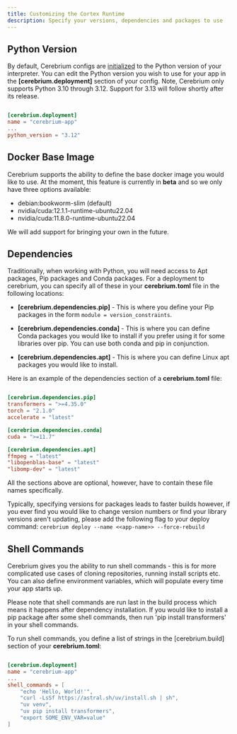 ```yaml
---
title: Customizing the Cortex Runtime
description: Specify your versions, dependencies and packages to use
---
```


## Python Version

By default, Cerebrium configs are [initialized](./initial-setup#config-file-format-and-parameters) to the Python version of your interpreter.
You can edit the Python version you wish to use for your app in the **[cerebrium.deployment]** section of your config.
Note, Cerebrium only supports Python 3.10 through 3.12. Support for 3.13 will follow shortly after its release.

```toml

[cerebrium.deployment]
name = "cerebrium-app"
...
python_version = "3.12"
```

## Docker Base Image

Cerebrium supports the ability to define the base docker image you would like to use. At the moment, this feature is currently in **beta** and so we only have three options available:

- debian:bookworm-slim (default)
- nvidia/cuda:12.1.1-runtime-ubuntu22.04
- nvidia/cuda:11.8.0-runtime-ubuntu22.04

We will add support for bringing your own in the future.

## Dependencies

Traditionally, when working with Python, you will need access to Apt packages, Pip packages and Conda packages. For a deployment to cerebrium, you can specify all of these in your **cerebrium.toml** file in the following locations:

- **[cerebrium.dependencies.pip]** - This is where you define your Pip packages in the form `module = version_constraints`.
- **[cerebrium.dependencies.conda]** - This is where you can define Conda packages you would like to install if you prefer using it for some libraries over pip. You can use both conda and pip in conjunction.

- **[cerebrium.dependencies.apt]** - This is where you can define Linux apt packages you would like to install.

Here is an example of the dependencies section of a **cerebrium.toml** file:

```toml

[cerebrium.dependencies.pip]
transformers = ">=4.35.0"
torch = "2.1.0"
accelerate = "latest"

[cerebrium.dependencies.conda]
cuda = ">=11.7"

[cerebrium.dependencies.apt]
ffmpeg = "latest"
"libopenblas-base" = "latest"
"libomp-dev" = "latest"
```

All the sections above are optional, however, have to contain these file names specifically.

Typically, specifying versions for packages leads to faster builds however, if you ever find you would like to change version numbers or find your library versions aren't
updating, please add the following flag to your deploy command: `cerebrium deploy --name <<app-name>> --force-rebuild`

## Shell Commands

Cerebrium gives you the ability to run shell commands - this is for more complicated use cases of cloning repositories, running install scripts etc.
You can also define environment variables, which will populate every time your app starts up.

<Note>
  Please note that shell commands are run last in the build process which means
  it happens after dependency installation. If you would like to install a pip
  package after some shell commands, then run 'pip install transformers' in your
  shell commands.
</Note>

To run shell commands, you define a list of strings in the [cerebrium.build] section of your **cerebrium.toml**:

```toml

[cerebrium.deployment]
name = "cerebrium-app"
...
shell_commands = [
    "echo 'Hello, World!'",
    "curl -LsSf https://astral.sh/uv/install.sh | sh",
    "uv venv",
    "uv pip install transformers",
    "export SOME_ENV_VAR=value"
]
```
